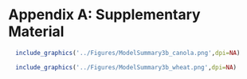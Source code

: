 \newpage

# Appendix A: Supplementary Material {-}

```r
  include_graphics('../Figures/ModelSummary3b_canola.png',dpi=NA)
```

```r
  include_graphics('../Figures/ModelSummary3b_wheat.png',dpi=NA)
```
